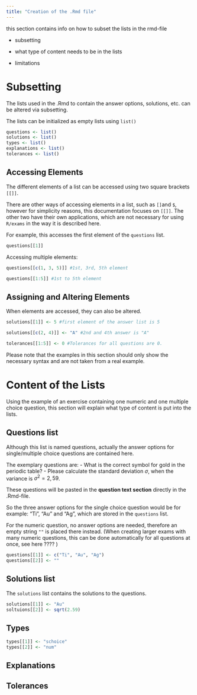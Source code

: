 ```yaml
---
title: "Creation of the .Rmd file"
---
```


this section contains info on how to subset the lists in the rmd-file

-   subsetting

-   what type of content needs to be in the lists

-   limitations

# Subsetting 

The lists used in the .Rmd to contain the answer options, solutions, etc. can be altered via subsetting. 

The lists can be initialized as empty lists using `list()`

```r
questions <- list() 
solutions <- list() 
types <- list()
explanations <- list() 
tolerances <- list()
```

## Accessing Elements 
The different elements of a list can be accessed using two square brackets `[[]]`. 

::: callout-tip 
There are other ways of accessing elements in a list, such as `[]`and `$`, however for simplicity reasons, this documentation focuses on `[[]]`. The other two have their own applications, which are not necessary for using `R/exams` in the way it is described here. 
::: 

For example, this accesses the first element of the `questions` list. 

```r
questions[[1]]
```
Accessing multiple elements: 

```r
questions[[c(1, 3, 5)]] #1st, 3rd, 5th element 

questions[[1:5]] #1st to 5th element 
```

## Assigning and Altering Elements 

When elements are accessed, they can also be altered.

```r
solutions[[1]] <- 5 #first element of the answer list is 5 

solutions[[c(2, 4)]] <- "A" #2nd and 4th answer is "A"

tolerances[[1:5]] <- 0 #Tolerances for all questions are 0. 

```

::: callout-note 
Please note that the examples in this section should only show the necessary syntax and are not taken from a real example. 
:::



# Content of the Lists 

Using the example of an exercise containing one numeric and one multiple choice question, this section will explain what type of content is put into the lists. 

## Questions list 

Although this list is named questions, actually the answer options for single/multiple choice questions are contained here. 

The exemplary questions are: 
- What is the correct symbol for gold in the periodic table? 
- Please calculate the standard deviation $\sigma$, when the variance is  $\sigma^2 = 2,59$. 

These questions will be pasted in the **question text section** directly in the .Rmd-file. 

So the three answer options for the single choice question would be for example: "Ti", "Au" and "Ag", which are stored in the `questions` list. 

For the numeric question, no answer options are needed, therefore an empty string `""` is placed there instead. (When creating larger exams with many numeric questions, this can be done automatically for all questions at once, see here ???? )

```r
questions[[1]] <- c("Ti", "Au", "Ag")
questions[[2]] <- ""
```

## Solutions list 

The `solutions` list contains the solutions to the questions. 

```r
solutions[[1]] <- "Au"
soltuions[[2]] <- sqrt(2.59)
```


## Types 

```R 
types[[1]] <- "schoice" 
types[[2]] <- "num"
```

## Explanations 


## Tolerances 



